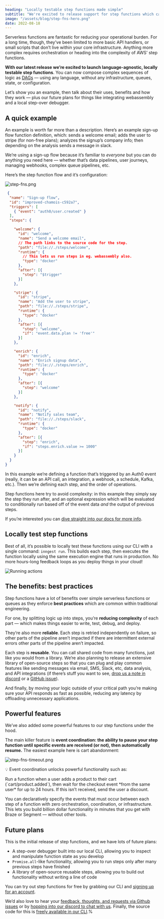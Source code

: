 ```yaml
---
heading: "Locally testable step functions made simple"
subtitle: "We're excited to release support for step functions which can run any language, all locally testable."
image: "/assets/blog/step-fns-hero.png"
date: 2022-08-18
---
```


Serverless functions are fantastic for reducing your operational burden. For a long time, though, they’ve been limited to more basic API handlers, or small scripts that don’t live within your core infrastructure.  Anything more complex requires orchestration or heading into the complexity of AWS’ step functions.

**With our latest release we’re excited to launch language-agnostic, locally testable step functions**.  You can now compose complex sequences of logic as [DAGs](https://en.wikipedia.org/wiki/Directed_acyclic_graph) — using any language, without any infrastructure, queues, state, or configuration.

Let’s show you an example, then talk about their uses, benefits and how they work — plus our future plans for things like integrating webassembly and a local step-over debugger.

## A quick example

An example is worth far more than a description.  Here’s an example sign-up flow function definition, which: sends a welcome email;  adds the user to stripe (for non-free plans);  analyzes the signup’s company info;  then depending on the analysis sends a message in slack.

We’re using a sign-up flow because it’s familiar to *everyone* but you can do anything you need here — whether that’s data pipelines, user journeys, managing webhooks, complex queue pipelines, etc.

Here’s the step function flow and it’s configuration:

![step-fns.png](/assets/blog/step-fns.png)

```json
 {
  "name": "Sign-up flow",
  "id": "improved-chamois-c592a7",
  "triggers": [
    { "event": "auth0/user.created" }
  ],
  "steps": {

    "welcome": {
      "id": "welcome",
      "name": "Send a welcome email",
      // The path links to the source code for the step.
      "path": "file://./steps/welcome",
      "runtime": {
        // This lets us run steps in eg. webassembly also.
        "type": "docker"
      },
      "after": [{
        "step": "$trigger"
      }]
    },

    "stripe": {
      "id": "stripe",
      "name": "Add the user to stripe",
      "path": "file://./steps/stripe",
      "runtime": {
        "type": "docker"
      },
      "after": [{
        "step": "welcome",
        "if": "event.data.plan != 'free'"
      }]
    },

    "enrich": {
      "id": "enrich",
      "name": "Enrich signup data",
      "path": "file://./steps/enrich",
      "runtime": {
        "type": "docker"
      },
      "after": [{
        "step": "welcome"
      }]
    },

    "notify": {
      "id": "notify",
      "name": "Notify sales team",
      "path": "file://./steps/slack",
      "runtime": {
        "type": "docker"
      },
      "after": [{
        "step": "enrich",
        "if": "steps.enrich.value >= 1000"
      }]
    }
  }
}
```

In this example we’re defining a function that’s triggered by an Auth0 event (really, it can be an API call, an integration, a webhook, a schedule, Kafka, etc.).  Then we’re defining each step, and the order of operations.

Step functions here try to avoid complexity:  in this example they simply say the step they run after, and an optional expression which will be evaluated to conditionally run based off of the event data *and* the output of previous steps.

If you’re interested you can [dive straight into our docs for more info](/docs/guides/multi-step-functions).

## Locally test step functions

Best of all, it’s possible to locally test these functions using our CLI with a single command: `inngest run`.  This builds each step, then executes the function locally using the same execution engine that runs in production.  No more hours-long feedback loops as you deploy things in your cloud!

![Running actions](/assets/docs/inngest-run/replay-generated.gif)

## The benefits:  best practices

Step functions have a lot of benefits over simple serverless functions or queues as they enforce **best practices** which are common within traditional engineering.

For one, by splitting logic up into steps, you’re **reducing complexity** of each part — which makes things easier to write, test, debug, and deploy.

They’re also more **reliable**.  Each step is retried independently on failure, so other parts of the pipeline aren’t impacted if there are intermittent external errors other parts of the pipeline aren’t impacted.

Each step is **reusable**.  You can call shared code from many functions, just like you would from a library.  We’re also planning to release an extensive library of open-source steps so that you can plug and play common features like sending messages via email, SMS, Slack, etc, data analysis, and API integrations (if there’s stuff you want to see, [drop us a note in discord](/discord) or a [GitHub issue](https://github.com/inngest/inngest/issues)).

And finally, by moving your logic outside of your critical path you’re making sure your API responds as fast as possible, reducing any latency by offloading unnecessary applications.

## Powerful features

We’ve also added some powerful features to our step functions under the hood.

The main killer feature is **event coordination:  the ability to pause your step function until specific events are received (or not), then automatically resume.**  The easiest example here is cart abandonment:

![step-fns-timeout.png](/assets/blog/step-fns-timeout.png)

<aside>
<p>💡 Event coordination unlocks powerful functionality such as:</p>

<p>Run a function when a user adds a product to their cart (`cart/product.added`), then wait for the checkout event *from the same user* for up to 24 hours.  If this isn’t received, send the user a discount.</p>

</aside>

You can declaratively specify the events that must occur between each step of a function with zero orchestration, coordination, or infrastructure.  This lets you build billion dollar functionality in minutes that you get with Braze or Segment — without other tools.

## Future plans

This is the initial release of step functions, and we have lots of future plans:

- A step-over debugger built into our local CLI, allowing you to inspect and manipulate function state as you develop
- `Promise.all`-like functionality, allowing you to run steps only after many previous steps have finished
- A library of open-source reusable steps, allowing you to build out functionality without writing a line of code

You can try out step functions for free by grabbing our CLI and [signing up for an account](https://app.inngest.com/sign-up?ref=step-fns-post).

We’d also love to hear your [feedback, thoughts, and requests via Github issues](https://www.github.com/inngest/inngest) or by [hopping into our discord to chat with us](/discord).  Finally, the source code for this is [freely available in our CLI](https://www.github.com/inngest/inngest).%

